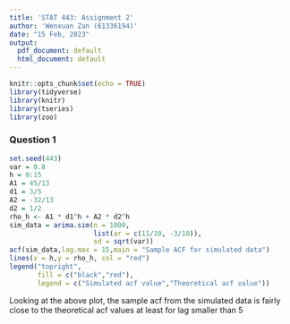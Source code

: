 ```yaml
---
title: 'STAT 443: Assignment 2'
author: 'Wenxuan Zan (61336194)'
date: "15 Feb, 2023"
output:
  pdf_document: default
  html_document: default
---
```


```r
knitr::opts_chunk$set(echo = TRUE)
library(tidyverse)
library(knitr)
library(tseries)
library(zoo)
```

### Question 1
```r
set.seed(443)
var = 0.8
h = 0:15
A1 = 45/13
d1 = 3/5
A2 = -32/13
d2 = 1/2
rho_h <- A1 * d1^h + A2 * d2^h 
sim_data = arima.sim(n = 1000, 
                     list(ar = c(11/10, -3/10)),
                     sd = sqrt(var))
acf(sim_data,lag.max = 15,main = "Sample ACF for simulated data")
lines(x = h,y = rho_h, col = "red")
legend("topright", 
       fill = c("black","red"),
       legend = c("Simulated acf value","Theoretical acf value"))
```

Looking at the above plot, the sample acf from the simulated data is fairly close to the theoretical acf values at least for lag smaller than 5




